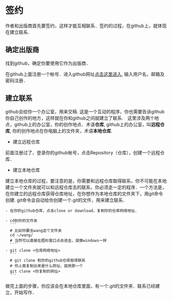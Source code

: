

# 签约

作者和出版商首先要签约，这样才能互相联系．签约的过程，在github上，就体现在建立联系．

## 确定出版商

找到github，确定你要使用它作为出版商．

在github上面注册一个帐号．进入github网址[点击这里进入](https://github.com/), 输入用户名，邮箱及密码注册．

## 建立联系

github会给你一个办公室，用来交稿. 这是一个互动的程序，你也需要告诉github你自己创作的地方，这样就在你和github之间就建立了联系.　这里涉及两个地点，github上的办公室，你的创作地点．术语**仓库**, github上的办公室，叫**远程仓库**, 你的创作地点在你电脑上的文件夹，术语**本地仓库**.

* 建立远程仓库

前面注册过了，登录你的github帐号，点击Repository（仓库），创建一个远程仓库．

* 建立本地仓库
  
建立本地仓库的过程，要注意的是，你需要和远程仓库取得联系，你不可能在本地建立一个文件夹就可以和远程仓库去的联系，你必须走一定的程序．一个方法是，在你建立的远程仓库获得仓库地址，在你想作为本地仓库的文件夹下，用git命令创建. git命令会自动给你创建一个.git的文件，用来建立联系．

	- 在你的github仓库，点击clone or download，复制你的仓库网络地址．

	- cd到你的文件夹
	  ```
	  # 比如你要去wang这个文件夹
	  cd ~/wang/
	  # 当然可以直接在图形窗口点击进去，就像windows一样
	  ```
	- git clone <仓库网络地址>
	  ```
	  # git clone 和你的github仓库取得联系
	  # 你上面复制出来是什么网址，就用那一个
	  git clone <你复制的网址>
	  ```

做完上面的步骤，你应该会在本地仓库里面，有一个.git的文件夹．联系已经建立，开始写作．



